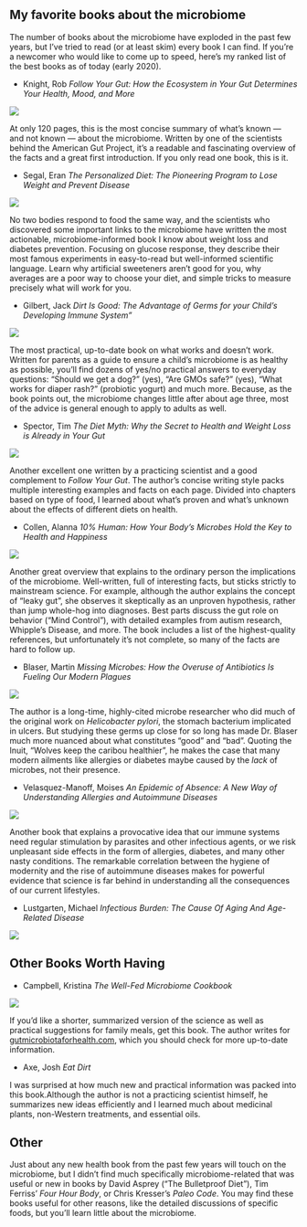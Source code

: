 ## My favorite books about the microbiome {#favoriteBooks}

The number of books about the microbiome have exploded in the past few years, but I've tried to read (or at least skim) every book I can find. If you're a newcomer who would like to come up to speed, here's my ranked list of the best books as of today (early 2020).

* Knight, Rob *Follow Your Gut: How the Ecosystem in Your Gut Determines Your Health, Mood, and More*

![](assets/books/knight-book.jpeg)

At only 120 pages, this is the most concise summary of what’s known — and not known — about the microbiome. Written by one of the scientists behind the American Gut Project, it’s a readable and fascinating overview of the facts and a great first introduction. If you only read one book, this is it.


* Segal, Eran *The Personalized Diet: The Pioneering Program to Lose Weight and Prevent Disease*

![](assets/books/segal-book.jpeg)

No two bodies respond to food the same way, and the scientists who discovered some important links to the microbiome have written the most actionable, microbiome-informed book I know about weight loss and diabetes prevention. Focusing on glucose response, they describe their most famous experiments in easy-to-read but well-informed scientific language. Learn why artificial sweeteners aren’t good for you, why averages are a poor way to choose your diet, and simple tricks to measure precisely what will work for you.




* Gilbert, Jack *Dirt Is Good: The Advantage of Germs for your Child's Developing Immune System"*

![](assets/books/gilbert-book.jpeg)

The most practical, up-to-date book on what works and doesn’t work. Written for parents as a guide to ensure a child’s microbiome is as healthy as possible, you’ll find dozens of yes/no practical answers to everyday questions: “Should we get a dog?” (yes), “Are GMOs safe?” (yes), “What works for diaper rash?” (probiotic yogurt) and much more. Because, as the book points out, the microbiome changes little after about age three, most of the advice is general enough to apply to adults as well.


* Spector, Tim *The Diet Myth: Why the Secret to Health and Weight Loss is Already in Your Gut*

![](assets/books/spector-book.jpeg)


Another excellent one written by a practicing scientist and a good complement to *Follow Your Gut*. The author's concise writing style packs multiple interesting examples and facts on each page. Divided into chapters based on type of food, I learned about what's proven and what's unknown about the effects of different diets on health.

* Collen, Alanna *10% Human: How Your Body's Microbes Hold the Key to Health and Happiness*

![](assets/books/collen-book.jpeg)

Another great overview that explains to the ordinary person the implications of the microbiome. Well-written, full of interesting facts, but sticks strictly to mainstream science. For example, although the author explains the concept of "leaky gut", she observes it skeptically as an unproven hypothesis, rather than jump whole-hog into diagnoses. Best parts discuss the gut role on behavior ("Mind Control"), with detailed examples from autism research, Whipple's Disease, and more. The book includes a list of the highest-quality references, but unfortunately it's not complete, so many of the facts are hard to follow up.

* Blaser, Martin *Missing Microbes: How the Overuse of Antibiotics Is Fueling Our Modern Plagues*

![](assets/books/blaser-book.jpeg)

The author is a long-time, highly-cited microbe researcher who did much of the original work on _Helicobacter pylori_, the stomach bacterium implicated in ulcers. But studying these germs up close for so long has made Dr. Blaser much more nuanced about what constitutes "good" and "bad". Quoting the Inuit, "Wolves keep the caribou healthier", he makes the case that many modern ailments like allergies or diabetes maybe caused by the _lack_ of microbes, not their presence.


* Velasquez-Manoff, Moises *An Epidemic of Absence: A New Way of Understanding Allergies and Autoimmune Diseases*

![](assets/books/absence-book.jpeg)



Another book that explains a provocative idea that our immune systems need regular stimulation by parasites and other infectious agents, or we risk unpleasant side effects in the form of allergies, diabetes, and many other nasty conditions. The remarkable correlation between the hygiene of modernity and the rise of autoimmune diseases makes for powerful evidence that science is far behind in understanding all the consequences of our current lifestyles.


* Lustgarten, Michael *Infectious Burden: The Cause Of Aging And Age-Related Disease*

![](assets/books/lustgarten-book.jpeg)

## Other Books Worth Having

* Campbell, Kristina *The Well-Fed Microbiome Cookbook*

![](assets/books/campbell-book.jpeg)


If you'd like a shorter, summarized version of the science as well as practical suggestions for family meals, get this book. The author writes for [gutmicrobiotaforhealth.com](http://gutmicrobiotaforhealth.com), which you should check for more up-to-date information.

* Axe, Josh *Eat Dirt*

I was surprised at how much new and practical information was packed into this book.Although the author is not a practicing scientist himself, he summarizes new ideas efficiently and I learned much about medicinal plants, non-Western treatments, and  essential oils.


## Other

Just about any new health book from the past few years will touch on the microbiome, but I didn’t find much specifically microbiome-related that was useful or new in books by David Asprey (“The Bulletproof Diet”), Tim Ferriss’ *Four Hour Body*, or Chris Kresser’s *Paleo Code*. You may find these books useful for other reasons, like the detailed discussions of specific foods, but you’ll learn little about the microbiome.


